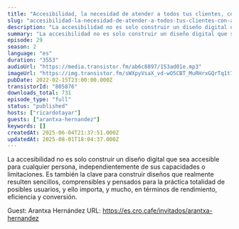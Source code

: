 ```yaml
---
title: "Accesibilidad, la necesidad de atender a todos tus clientes, con Arantxa Hernández"
slug: "accesibilidad-la-necesidad-de-atender-a-todos-tus-clientes-con-arantxa-hernandez-57327e6a-6155-404d-ba05-039294843b90"
description: "La accesibilidad no es solo construir un diseño digital que sea accesible para cualquier persona, independientemente de sus capacidades o limitaciones. Es también la clave para construir diseños que realmente resulten sencillos, comprensibles y pensados para la práctica totalidad de posibles usuarios, y ello importa, y mucho, en términos de rendimiento, eficiencia y conversión.\n\nGuest: Arantxa Hernández\nURL: https://es.cro.cafe/invitados/arantxa-hernandez"
summary: "La accesibilidad no es solo construir un diseño digital que sea accesible para cualquier persona, independientemente de sus capacidades o limitaciones. Es también la clave para construir diseños que realmente resulten sencillos, comprensibles y pensados para la práctica totalidad de posibles usuarios, y ello importa, y mucho, en términos de rendimiento, eficiencia y conversión."
episode: 29
season: 2
language: "es"
duration: "3553"
audioUrl: "https://media.transistor.fm/ab6c8897/153ad01e.mp3"
imageUrl: "https://img.transistor.fm/sWXpyVsaX_vd-wO5CBT_MuRHrxGQrTq1t74XdpQgDXA/rs:fill:0:0:1/w:1400/h:1400/q:60/mb:500000/aHR0cHM6Ly9pbWct/dXBsb2FkLXByb2R1/Y3Rpb24udHJhbnNp/c3Rvci5mbS84OWY3/MzI2MDYyZWE5ZWNk/ZjliODNkODQyMWY5/ZWUzMC5wbmc.webp"
pubDate: 2022-02-15T23:00:00.000Z
transistorId: "805876"
downloads_total: 731
episode_type: "full"
status: "published"
hosts: ["ricardotayar"]
guests: ["arantxa-hernandez"]
keywords: []
createdAt: 2025-06-04T21:37:51.000Z
updatedAt: 2025-08-01T18:04:37.000Z
---
```


La accesibilidad no es solo construir un diseño digital que sea accesible para cualquier persona, independientemente de sus capacidades o limitaciones. Es también la clave para construir diseños que realmente resulten sencillos, comprensibles y pensados para la práctica totalidad de posibles usuarios, y ello importa, y mucho, en términos de rendimiento, eficiencia y conversión.

Guest: Arantxa Hernández
URL: https://es.cro.cafe/invitados/arantxa-hernandez
